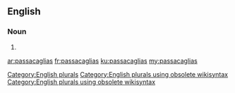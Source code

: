 ==English==

===Noun===
{{head|en}}

# {{plural of|passacaglia}}

[[Category:English plurals]][[Category:English plurals using obsolete wikisyntax]][[Category:English plurals using obsolete wikisyntax]]

[[ar:passacaglias]]
[[fr:passacaglias]]
[[ku:passacaglias]]
[[my:passacaglias]]